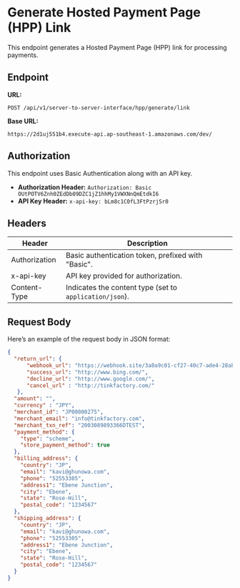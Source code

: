 

# Generate Hosted Payment Page (HPP) Link

This endpoint generates a Hosted Payment Page (HPP) link for processing payments.

## Endpoint

**URL:**

`POST /api/v1/server-to-server-interface/hpp/generate/link`

**Base URL:**

`https://2d1uj551b4.execute-api.ap-southeast-1.amazonaws.com/dev/`

## Authorization

This endpoint uses Basic Authentication along with an API key.

- **Authorization Header:** `Authorization: Basic OUtPOTV6Znh0ZEdDb09DZC1jZ1hhMy1VWXNnQmEtdkI6`
- **API Key Header:** `x-api-key: bLm8c1C0fL3FtPzrjSr0`

## Headers

| Header         | Description                                                                 |
| -------------- | --------------------------------------------------------------------------- |
| Authorization  | Basic authentication token, prefixed with "Basic".                          |
| x-api-key      | API key provided for authorization.                                         |
| Content-Type   | Indicates the content type (set to `application/json`).                     |

## Request Body

Here’s an example of the request body in JSON format:

```json
{
  "return_url": { 
      "webhook_url": "https://webhook.site/3a0a9c01-cf27-40c7-ade4-28abdcba087b",
      "success_url": "http://www.bing.com/",
      "decline_url": "http://www.google.com/",
      "cancel_url" : "http://tinkfactory.com/"
   },
  "amount": "",
  "currency" : "JPY",
  "merchant_id": "JP00000275",
  "merchant_email": "info@tinkfactory.com",
  "merchant_txn_ref": "2003089893366DTEST",
  "payment_method": {
    "type": "scheme",
    "store_payment_method": true
  },
  "billing_address": {
    "country": "JP",
    "email": "kavi@ghunowa.com",
    "phone": "52553305",
    "address1": "Ebene Junction",
    "city": "Ebene",
    "state": "Rose-Hill",
    "postal_code": "1234567"
  },
  "shipping_address": {
    "country": "JP",
    "email": "kavi@ghunowa.com",
    "phone": "52553305",
    "address1": "Ebene Junction",
    "city": "Ebene",
    "state": "Rose-Hill",
    "postal_code": "1234567"
  }
}
